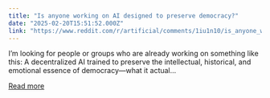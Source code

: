 ```yaml
---
title: "Is anyone working on AI designed to preserve democracy?"
date: "2025-02-20T15:51:52.000Z"
link: "https://www.reddit.com/r/artificial/comments/1iu1n10/is_anyone_working_on_ai_designed_to_preserve/"
---
```


I’m looking for people or groups who are already working on something like this:
 A decentralized AI trained to preserve the intellectual, historical, and emotional essence of democracy—what it actual...

[Read more](https://www.reddit.com/r/artificial/comments/1iu1n10/is_anyone_working_on_ai_designed_to_preserve/)

